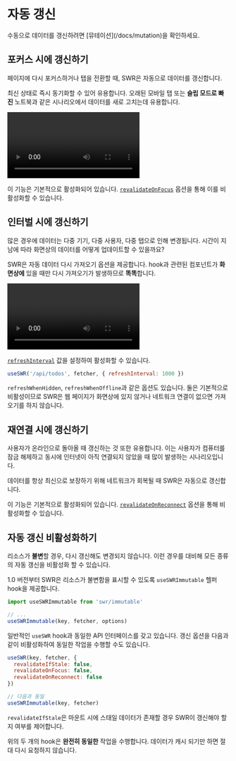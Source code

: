 
# 자동 갱신

<Callout>
  수동으로 데이터를 갱신하려면 [뮤테이션](/docs/mutation)을 확인하세요.
</Callout>

## 포커스 시에 갱신하기

페이지에 다시 포커스하거나 탭을 전환할 때, SWR은 자동으로 데이터를 갱신합니다.

최신 상태로 즉시 동기화할 수 있어 유용합니다. 오래된 모바일 탭 또는 **슬립 모드로 빠진** 노트북과 같은 시나리오에서 데이터를 새로 고치는데 유용합니다.

<Bleed>
  <Video
    src="https://raw.githubusercontent.com/vercel/swr-site/master/.github/videos/focus-revalidate.mp4"
    caption="영상: 포커스 갱신을 사용하여 페이지 간 로그인 자동 동기화."
    ratio={307/768}
  />
</Bleed>

이 기능은 기본적으로 활성화되어 있습니다. [`revalidateOnFocus`](/docs/options) 옵션을 통해 이를 비활성화할 수 있습니다.

## 인터벌 시에 갱신하기

많은 경우에 데이터는 다중 기기, 다중 사용자, 다중 탭으로 인해 변경됩니다. 시간이 지남에 따라 화면상의 데이터를 어떻게 업데이트할 수 있을까요?

SWR은 자동 데이터 다시 가져오기 옵션을 제공합니다. hook과 관련된 컴포넌트가 **화면상에** 있을 때만 다시 가져오기가 발생하므로 **똑똑**합니다.

<Bleed>
  <Video
    src="https://raw.githubusercontent.com/vercel/swr-site/master/.github/videos/refetch-interval.mp4"
    caption="영상: 사용자가 변경할 때, 두 세션이 최종적으로 동일한 데이터를 렌더링합니다."
    ratio={307/768}
  />
</Bleed>

[`refreshInterval`](/docs/options) 값을 설정하여 활성화할 수 있습니다.

```js
useSWR('/api/todos', fetcher, { refreshInterval: 1000 })
```

`refreshWhenHidden`, `refreshWhenOffline`과 같은 옵션도 있습니다. 둘은 기본적으로 비활성이므로 SWR은 웹 페이지가 화면상에 있지 않거나 네트워크 연결이 없으면 가져오기를 하지 않습니다.

## 재연결 시에 갱신하기

사용자가 온라인으로 돌아올 때 갱신하는 것 또한 유용합니다. 이는 사용자가 컴퓨터를 잠금 해제하고 동시에 인터넷이 아직 연결되지 않았을 때 많이 발생하는 시나리오입니다.

데이터를 항상 최신으로 보장하기 위해 네트워크가 회복될 때 SWR은 자동으로 갱신합니다.

이 기능은 기본적으로 활성화되어 있습니다. [`revalidateOnReconnect`](/docs/options) 옵션을 통해 비활성화할 수 있습니다.

## 자동 갱신 비활성화하기

리소스가 **불변**할 경우, 다시 갱신해도 변경되지 않습니다. 이런 경우를 대비해 모든 종류의 자동 갱신을 비활성화 할 수 있습니다.

1.0 버전부터 SWR은 리소스가 불변함을 표시할 수 있도록 `useSWRImmutable` 헬퍼 hook을 제공합니다.

```js
import useSWRImmutable from 'swr/immutable'

// ...
useSWRImmutable(key, fetcher, options)
```

일반적인 `useSWR` hook과 동일한 API 인터페이스를 갖고 있습니다. 갱신 옵션을 다음과 같이 비활성화하여 동일한 작업을 수행할 수도 있습니다.

```js
useSWR(key, fetcher, {
  revalidateIfStale: false,
  revalidateOnFocus: false,
  revalidateOnReconnect: false
})

// 다음과 동일
useSWRImmutable(key, fetcher)
```

`revalidateIfStale`은 마운트 시에 스태일 데이터가 존재할 경우 SWR이 갱신해야 할지 여부를 제어합니다.

위의 두 개의 hook은 **완전히 동일한** 작업을 수행합니다. 데이터가 캐시 되기만 하면 절대 다시 요청하지 않습니다.
